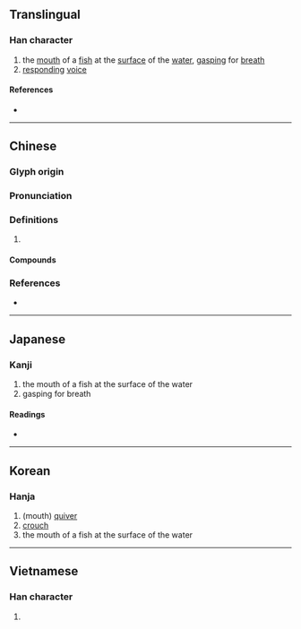 {{character info/new}}
==Translingual==

===Han character===
{{Han char|rn=30|rad=口|as=09|sn=12|four=66027|canj=RWLB|ids=⿰口禺}}

# the [[mouth]] of a [[fish]] at the [[surface]] of the [[water]], [[gasp]]ing for [[breath]]
# [[respond]]ing [[voice]]

====References====
* {{Han ref|kx=0197.120|dkj=03898|dj=0418.320|hdz=10653.120|uh=5581|ud=21889|bh=D871|bd=55409}}

----

==Chinese==
{{zh-forms}}

===Glyph origin===
{{Han etym}}

===Pronunciation===
{{zh-pron
|m=yóng,yú
|c=jung4,jyu4
|mc=y
|oc=y
|cat=
}}

===Definitions===
{{zh-hanzi}}

# {{rfdef|zh}}

====Compounds====
{{zh-der|喁喁噥噥|喁喁|噞喁|喁喁細語}}

===References===
* {{R:yue:mfccd}}

----

==Japanese==

===Kanji===
{{ja-kanji|grade=|rs=口09}}

# the mouth of a fish at the surface of the water
# gasping for breath

====Readings====
* {{ja-readings|on=[[ぎょう]] (gyō), [[ぐ]] (gu), [[ごう]] (gō)|kun=[[あぎとう]] (agitou)}}

----

==Korean==

===Hanja===
{{ko-hanja|hangeul=[[옹]], [[우]]|rv=ong, u|mr=ong, u}}

# (mouth) [[quiver]]
# [[crouch]]
# the mouth of a fish at the surface of the water

----

==Vietnamese==

===Han character===
{{vi-hantu|[[ngụm]]|rs=口09}}

# {{rfdef|vi|sort=口09}}